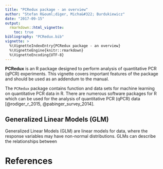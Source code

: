 ```yaml
---
title: "PCRedux package - an overview"
author: "Stefan R&ouml;diger, Micha&#322; Burdukiewicz"
date: "2017-09-15"
output: 
  rmarkdown::html_vignette:
    toc: true
bibliography: "PCRedux.bib"
vignette: >
  %\VignetteIndexEntry{PCRedux package - an overview}
  %\VignetteEngine{knitr::rmarkdown}
  %\VignetteEncoding{UTF-8}
---
```


**PCRedux** is an R package designed to perform analysis of quantitative PCR (qPCR) experiments. This vignette covers important features of the package and should be used as an addendum to the manual.

The `PCRedux` package contains function and data sets for machine learning on 
quantitative PCR data in R. There are numerous software packages for R which can 
be used for the analysis of quantitative PCR (qPCR) data [@rodiger_r_2015, @pabinger_survey_2014].

\newpage


## Generalized Linear Models (GLM) 
Generalized Linear Models (GLM) are linear models for data, where the response variables may have non-normal distributions. GLMs can describe the relationships between

# References
